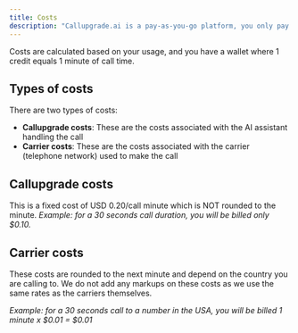 ```yaml
---
title: Costs
description: "Callupgrade.ai is a pay-as-you-go platform, you only pay for what you use."
---
```


Costs are calculated based on your usage, and you have a wallet where 1 credit equals 1 minute of call time.

## Types of costs

There are two types of costs:

- **Callupgrade costs**: These are the costs associated with the AI assistant handling the call
- **Carrier costs**: These are the costs associated with the carrier (telephone network) used to make the call

## Callupgrade costs

This is a fixed cost of USD 0.20/call minute which is NOT rounded to the minute.
_Example: for a 30 seconds call duration, you will be billed only $0.10._

## Carrier costs

These costs are rounded to the next minute and depend on the country you are calling to. We do not add any markups on these costs as we use the same rates as the carriers themselves.

_Example: for a 30 seconds call to a number in the USA, you will be billed 1 minute x $0.01 = $0.01_
